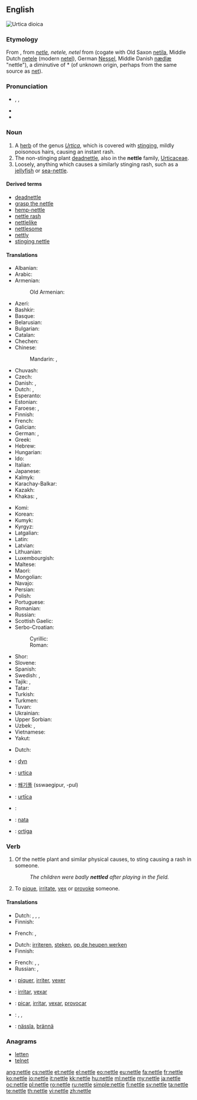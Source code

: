 ==English==
[[File:Braendenaelde.jpg|thumb|right|''Urtica dioica'']]
{{wikipedia}}
{{wikispecies|Urtica}}
===Etymology===
From {{etyl|enm|en}}, from {{etyl|ang|en}} ''[[netle]], netele, netel'' from {{etyl|gem-pro|en}} {{recons|natilōn|lang=gem-pro}} (cogate with Old Saxon [[netila]], Middle Dutch [[netele]] (modern [[netel]]), German [[Nessel]], Middle Danish [[nædlæ]] "nettle"), a diminutive of *{{term||naton}} (of unknown origin, perhaps from the same source as [[net]]).

===Pronunciation===
* {{enPR|nĕt'(ə)l}}, {{IPA|/ˈnet(ə)l/}}, {{X-SAMPA|/"net(@)l/}}
* {{audio|en-us-nettle.ogg|Audio (US)}}
* {{rhymes|ɛt(ə)l}}

===Noun===
{{en-noun}}

# A [[herb]] of the genus ''[[Urtica]]'', which is covered with [[sting]]ing, mildly poisonous hairs, causing an instant rash.
# The non-stinging plant [[deadnettle]], also in the '''nettle''' family, [[Urticaceae]].
# Loosely, anything which causes a similarly stinging rash, such as a [[jellyfish]] or [[sea-nettle]].

====Derived terms====
* [[deadnettle]]
* [[grasp the nettle]]
* [[hemp-nettle]]
* [[nettle rash]]
* [[nettlelike]]
* [[nettlesome]]
* [[nettly]]
* [[stinging nettle]]

====Translations====
{{trans-top|stinging herb of genus Urtica}}
* Albanian: {{t-|sq|hithëra}}
* Arabic: {{t-|ar|قراص|m|tr=qurrāṣ}}
* Armenian: {{t-|hy|եղինջ|tr=eġinǰ}}
*: Old Armenian: {{t-|hy|եղիճ|tr=ełič}}
* Azeri: {{t-|az|gicitkən}}
* Bashkir: {{tø|ba|кесерткән|sc=Cyrl}}
* Basque: {{t+|eu|asun}}
* Belarusian: {{t-|be|крапіва|f|tr=krapiva}}
* Bulgarian: {{t+|bg|коприва|f|tr=kopriva}}
* Catalan: {{t-|ca|ortiga|f}}
* Chechen: {{tø|ce|нитташ|tr=nittaş|sc=Cyrl}}
* Chinese:
*: Mandarin: {{t|cmn|蕁麻|sc=Hani}}, {{t|cmn|荨麻|tr=qiánmá, xúnmá|sc=Hani}}
* Chuvash: {{tø|cv|вĕлтĕрен|tr=vĕltĕren|sc=Cyrl}}
* Czech: {{t+|cs|kopřiva|f}}
* Danish: {{t-|da|nælde|c}}, {{t-|da|brændenælde|c}}
* Dutch: {{t-|nl|netel|m}}, {{t+|nl|brandnetel|m}}
* Esperanto: {{t-|eo|urtiko}}
* Estonian: {{t-|et|nõgene}}
* Faroese: {{t-|fo|nota|f}}, {{t-|fo|brenninota|f}}
* Finnish: {{t+|fi|nokkonen}}
* French: {{t+|fr|ortie|f}}
* Galician: {{t+|gl|ortiga|f}}
* German: {{t+|de|Nessel|f}}, {{t+|de|Brennnessel|f}}
* Greek: {{t+|el|τσουκνίδα|f|tr=tsuknída}}
* Hebrew: {{t-|he|סרפד|m|tr=sarpad}}
* Hungarian: {{t+|hu|csalán}}
* Ido: {{t+|io|urtiko}}
* Italian: {{t+|it|ortica|f}}
* Japanese: {{t-|ja|蕁麻|tr=いらくさ, irakusa|sc=Jpan}}
* Kalmyk: {{tø|xal|көгсн|tr=kögsn|sc=Cyrl}}
* Karachay-Balkar: {{tø|krc|мурса|tr=mursa|sc=Cyrl}}
* Kazakh: {{t-|kk|қалақай|tr=qalaqay|sc=Cyrl}}
* Khakas: {{tø|kjh|салғанах|tr=salğanax|sc=Cyrl}},  {{tø|kjh|сахчаң от|tr=saxçañ ot|sc=Cyrl}}
{{trans-mid}}
* Komi: {{tø|kv|петшӧр|tr=petšör|sc=Cyrl}}
* Korean: {{t-|ko|쐐기풀|tr=sswaegipul|sc=Kore}}
* Kumyk: {{tø|kum|къычытгъан|tr=qıçıtğan|sc=Cyrl}}
* Kyrgyz: {{t-|ky|чалкан|tr=çalqan|sc=Cyrl}}
* Latgalian: {{tø|ltg|ņuotre|f}}
* Latin: {{t-|la|urtica|f}}
* Latvian: {{t-|lv|nātre|f}}
* Lithuanian: {{t-|lt|dilgėlė|f}}
* Luxembourgish: {{t-|lb|Brennnessel|f}}
* Maltese: {{t|mt|ħurrieqa|f}}
* Maori: {{t|mi|ongaonga}}
* Mongolian: {{t-|mn|халгай|tr=halgaj|sc=Cyrl}}
* Navajo: {{tø|nv|hołchʼíʼí}}
* Persian: {{t+|fa|گزنه|tr=gazne}}
* Polish: {{t+|pl|pokrzywa|f}}
* Portuguese: {{t+|pt|urtiga|f}}
* Romanian: {{t-|ro|urzică|f}}
* Russian: {{t+|ru|крапива|f|tr=krapíva}}
* Scottish Gaelic: {{t-|gd|deanntag|f}}
* Serbo-Croatian:
*: Cyrillic: {{t-|sh|коприва|f}}
*: Roman: {{t-|sh|kopriva|f}}
* Shor: {{tø|cjs|шалғанақ|tr=şalğanaq|sc=Cyrl}}
* Slovene: {{t-|sl|kopriva|f}}
* Spanish: {{t+|es|ortiga|f}}
* Swedish: {{t+|sv|nässla|c}}, {{t-|sv|brännässla}}
* Tajik: {{t-|tg|газна|tr=gazna|sc=Cyrl}},  {{t-|tg|сӯзгиёҳ|tr=sūzgijoh|sc=Cyrl}}
* Tatar: {{t+|tt|кычыткан|tr=qıçıtqan|sc=Cyrl}}
* Turkish: {{t+|tr|ısırgan}}
* Turkmen: {{t-|tk|iteşen}}
* Tuvan: {{tø|tyv|шагар-оът|tr=şağar-òt|sc=Cyrl}}
* Ukrainian: {{t-|uk|кропива|f|tr=kropyvá}}
* Upper Sorbian: {{t-|hsb|kopřiwa|f}}
* Uzbek: {{t-|uz|gazanda oʻt}},  {{t-|uz|qichitqi oʻt}}
* Vietnamese: {{t+|vi|tầm ma}}
* Yakut: {{tø|sah|ытырыык от|tr=ıtırıık ot|sc=Cyrl}}
{{trans-bottom}}

{{trans-see|deadnettle}}

{{trans-top|anything which causes such a rash}}
* Dutch: {{t+|nl|irritant}}
{{trans-mid}}
{{trans-bottom}}

{{checktrans-top}}
* {{ttbc|xdc}}: [[dyn]]
* {{ttbc|ia}}: [[urtica]]
* {{ttbc|ko}}: [[쐐기풀]] (sswaegipur, -pul)
{{trans-mid}}
* {{ttbc|la}}: [[urtīca]]
* {{ttbc|no}}: {{t-|no|nesle|c}}
* {{ttbc|non}}: [[nata]]
* {{ttbc|pt}}: [[ortiga]] {{f}}
{{trans-bottom}}

===Verb===
{{en-verb|nettl|ing}}
{{context|transitive|lang=en}}

# {{context|literally|lang=en}} Of the nettle plant and similar physical causes, to sting causing a rash in someone.
#: ''The children were badly '''nettled''' after playing in the field.''
# {{context|figuratively|lang=en}} To [[pique]], [[irritate]], [[vex]] or [[provoke]] someone.

====Translations====
{{trans-top|of the nettle plant etc., to sting causing a rash}}
* Dutch: {{t+|nl|branden}}, {{t+|nl|irriteren}}, {{t+|nl|prikken}}, {{t+|nl|steken}}
* Finnish: {{t+|fi|polttaa}}
{{trans-mid}}
* French: {{t+|fr|piquer}}, {{t+|fr|irriter}}
{{trans-bottom}}

{{trans-top|to pique, irritate, vex or provoke someone}}
* Dutch: [[irriteren]], [[steken]], [[op de heupen werken]]
* Finnish: {{t-|fi|piikitellä}}
{{trans-mid}}
* French: {{t+|fr|piquer}}, {{t+|fr|irriter}}, {{t+|fr|vexer}}
* Russian: {{t+|ru|раздражать|n|tr=razdrazhat'|sc=Cyrl}}, {{t+|ru|уязвлять|n|tr=ooyazvlat'|sc=Cyrl}}
{{trans-bottom}}

{{checktrans-top}}
* {{ttbc|fr}}: [[piquer]], [[irriter]], [[vexer]]
* {{ttbc|ia}}: [[irritar]], [[vexar]]
{{trans-mid}}
* {{ttbc|pt}}: [[picar]], [[irritar]], [[vexar]], [[provocar]]
* {{ttbc|es}}: {{t+|es|picar}}, {{t+|es|irritar}}, {{t+|es|provocar}}
* {{ttbc|sv}}: [[nässla]], [[brännä]]
{{trans-bottom}}

===Anagrams===
* [[letten#English|letten]]
* [[telnet#English|telnet]]

[[ang:nettle]]
[[cs:nettle]]
[[et:nettle]]
[[el:nettle]]
[[eo:nettle]]
[[eu:nettle]]
[[fa:nettle]]
[[fr:nettle]]
[[ko:nettle]]
[[io:nettle]]
[[it:nettle]]
[[kk:nettle]]
[[hu:nettle]]
[[ml:nettle]]
[[my:nettle]]
[[ja:nettle]]
[[oc:nettle]]
[[pl:nettle]]
[[ro:nettle]]
[[ru:nettle]]
[[simple:nettle]]
[[fi:nettle]]
[[sv:nettle]]
[[ta:nettle]]
[[te:nettle]]
[[th:nettle]]
[[vi:nettle]]
[[zh:nettle]]